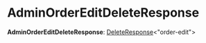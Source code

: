 
# AdminOrderEditDeleteResponse

 **AdminOrderEditDeleteResponse**: [DeleteResponse](../types.HttpTypes.DeleteResponse/page.mdx)&#60;"order-edit"&#62;
